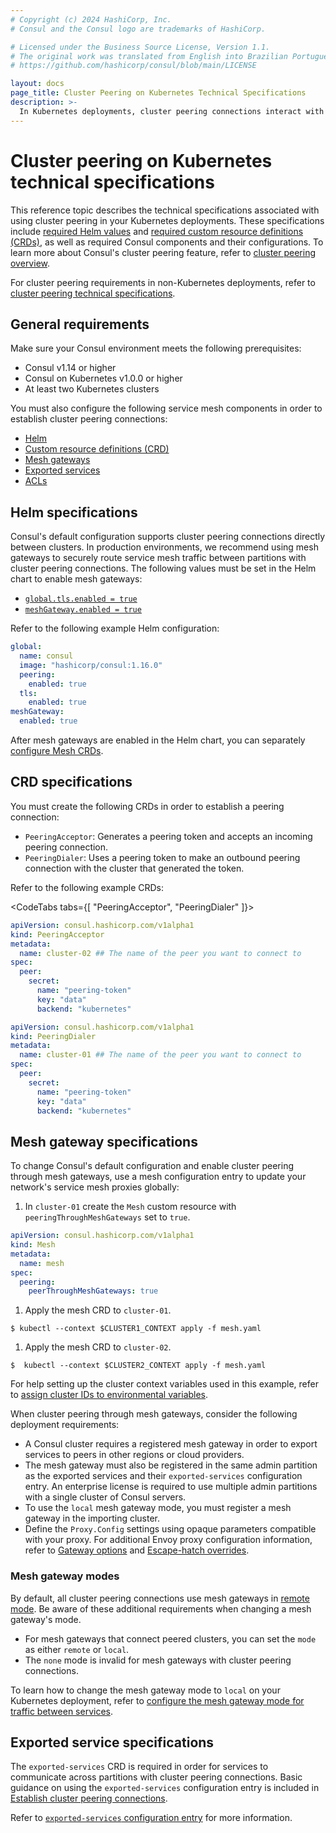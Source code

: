 ```yaml
---
# Copyright (c) 2024 HashiCorp, Inc.
# Consul and the Consul logo are trademarks of HashiCorp.

# Licensed under the Business Source License, Version 1.1.
# The original work was translated from English into Brazilian Portuguese.
# https://github.com/hashicorp/consul/blob/main/LICENSE

layout: docs
page_title: Cluster Peering on Kubernetes Technical Specifications
description: >-
  In Kubernetes deployments, cluster peering connections interact with mesh gateways, exported services, and ACLs. Learn about requirements specific to k8s, including required Helm values and custom resource definitions (CRDs).
---
```


# Cluster peering on Kubernetes technical specifications

This reference topic describes the technical specifications associated with using cluster peering in your Kubernetes deployments. These specifications include [required Helm values](#helm-requirements) and [required custom resource definitions (CRDs)](#crd-requirements), as well as required Consul components and their configurations. To learn more about Consul's cluster peering feature, refer to [cluster peering overview](/consul/docs/east-west/cluster-peering).

For cluster peering requirements in non-Kubernetes deployments, refer to [cluster peering technical specifications](/consul/docs/east-west/cluster-peering/tech-specs).

## General requirements

Make sure your Consul environment meets the following prerequisites:

- Consul v1.14 or higher
- Consul on Kubernetes v1.0.0 or higher
- At least two Kubernetes clusters

You must also configure the following service mesh components in order to establish cluster peering connections:

- [Helm](#helm-requirements)
- [Custom resource definitions (CRD)](#crd-requirements)
- [Mesh gateways](#mesh-gateway-requirements)
- [Exported services](#exported-service-requirements)
- [ACLs](#acl-requirements)

## Helm specifications

Consul's default configuration supports cluster peering connections directly between clusters. In production environments, we recommend using mesh gateways to securely route service mesh traffic between partitions with cluster peering connections. The following values must be set in the Helm chart to enable mesh gateways:

- [`global.tls.enabled = true`](/consul/docs/reference/k8s/helm#v-global-tls-enabled)
- [`meshGateway.enabled = true`](/consul/docs/reference/k8s/helm#v-meshgateway-enabled)

Refer to the following example Helm configuration:

<CodeBlockConfig filename="values.yaml">

```yaml
global:
  name: consul
  image: "hashicorp/consul:1.16.0"
  peering:
    enabled: true
  tls:
    enabled: true
meshGateway:
  enabled: true
```

</CodeBlockConfig>

After mesh gateways are enabled in the Helm chart, you can separately [configure Mesh CRDs](#mesh-gateway-configuration-for-kubernetes).

## CRD specifications

You must create the following CRDs in order to establish a peering connection:

- `PeeringAcceptor`: Generates a peering token and accepts an incoming peering connection.
- `PeeringDialer`: Uses a peering token to make an outbound peering connection with the cluster that generated the token.

Refer to the following example CRDs:

<CodeTabs tabs={[ "PeeringAcceptor", "PeeringDialer" ]}>

<CodeBlockConfig filename="acceptor.yaml">

```yaml
apiVersion: consul.hashicorp.com/v1alpha1
kind: PeeringAcceptor
metadata:
  name: cluster-02 ## The name of the peer you want to connect to
spec:
  peer:
    secret:
      name: "peering-token"
      key: "data"
      backend: "kubernetes"
```

</CodeBlockConfig>

<CodeBlockConfig filename="dialer.yaml">

```yaml
apiVersion: consul.hashicorp.com/v1alpha1
kind: PeeringDialer
metadata:
  name: cluster-01 ## The name of the peer you want to connect to
spec:
  peer:
    secret:
      name: "peering-token"
      key: "data"
      backend: "kubernetes"
```

</CodeBlockConfig>
</CodeTabs>

## Mesh gateway specifications

To change Consul's default configuration and enable cluster peering through mesh gateways, use a mesh configuration entry to update your network's service mesh proxies globally:

1. In `cluster-01` create the `Mesh` custom resource with `peeringThroughMeshGateways` set to `true`.

  <CodeBlockConfig filename="mesh.yaml">

  ```yaml
  apiVersion: consul.hashicorp.com/v1alpha1
  kind: Mesh
  metadata:
    name: mesh
  spec:
    peering:
      peerThroughMeshGateways: true
  ```

  </CodeBlockConfig>

1. Apply the mesh CRD to `cluster-01`.

  ```shell-session
  $ kubectl --context $CLUSTER1_CONTEXT apply -f mesh.yaml
  ```

1. Apply the mesh CRD to `cluster-02`.

  ```shell-session
  $  kubectl --context $CLUSTER2_CONTEXT apply -f mesh.yaml
  ```

<Note>

  For help setting up the cluster context variables used in this example, refer to [assign cluster IDs to environmental variables](/consul/docs/k8s/connect/cluster-peering/usage/establish-peering#assign-cluster-ids-to-environmental-variables).

</Note>

When cluster peering through mesh gateways, consider the following deployment requirements:

- A Consul cluster requires a registered mesh gateway in order to export services to peers in other regions or cloud providers.
- The mesh gateway must also be registered in the same admin partition as the exported services and their `exported-services` configuration entry. An enterprise license is required to use multiple admin partitions with a single cluster of Consul servers.
- To use the `local` mesh gateway mode, you must register a mesh gateway in the importing cluster.
- Define the `Proxy.Config` settings using opaque parameters compatible with your proxy. For additional Envoy proxy configuration information, refer to [Gateway options](/consul/docs/connect/proxies/envoy#gateway-options) and [Escape-hatch overrides](/consul/docs/connect/proxies/envoy#escape-hatch-overrides).

### Mesh gateway modes

By default, all cluster peering connections use mesh gateways in [remote mode](/consul/docs/connect/gateways/mesh-gateway/service-to-service-traffic-wan-datacenters#remote). Be aware of these additional requirements when changing a mesh gateway's mode.

- For mesh gateways that connect peered clusters, you can set the `mode` as either `remote` or `local`.
- The `none` mode is invalid for mesh gateways with cluster peering connections.

To learn how to change the mesh gateway mode to `local` on your Kubernetes deployment, refer to [configure the mesh gateway mode for traffic between services](/consul/docs/k8s/connect/cluster-peering/usage/establish-peering#configure-the-mesh-gateway-mode-for-traffic-between-services).

## Exported service specifications

The `exported-services` CRD is required in order for services to communicate across partitions with cluster peering connections. Basic guidance on using the `exported-services` configuration entry is included in [Establish cluster peering connections](/consul/docs/k8s/connect/cluster-peering/usage/establish-peering#export-services-between-clusters).

Refer to [`exported-services` configuration entry](/consul/docs/reference/config-entry/exported-services) for more information.
